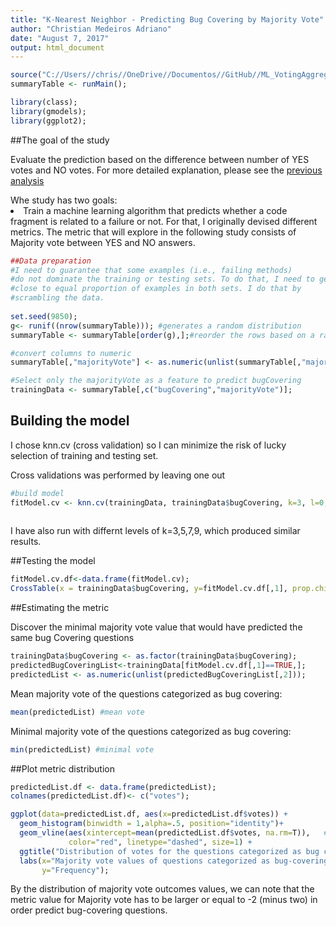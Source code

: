 ```yaml
---
title: "K-Nearest Neighbor - Predicting Bug Covering by Majority Vote"
author: "Christian Medeiros Adriano"
date: "August 7, 2017"
output: html_document
---
```


```r
source("C://Users//chris//OneDrive//Documentos//GitHub//ML_VotingAggregation//aggregateAnswerOptionsPerQuestion.R");
summaryTable <- runMain();

library(class);
library(gmodels);
library(ggplot2);

```

##The goal of the study
<p>
Evaluate the prediction based on the difference between number of YES votes and NO votes. For more detailed explanation, please see the 
<a href="http://rpubs.com/christian_adriano/knn_cv_ranking_buggy_codefragments">previous analysis</a> </p>

<du>Whe study has two goals:
<li>
Train a machine learning algorithm that predicts whether a code fragment is related to a failure or not. For that, I originally devised different metrics. The metric that will explore in the following study consists of Majority vote between YES and NO answers.
</li>

</du>



```r
##Data preparation
#I need to guarantee that some examples (i.e., failing methods)
#do not dominate the training or testing sets. To do that, I need to get a 
#close to equal proportion of examples in both sets. I do that by 
#scrambling the data.
  
set.seed(9850);
g<- runif((nrow(summaryTable))); #generates a random distribution
summaryTable <- summaryTable[order(g),];#reorder the rows based on a random index

#convert columns to numeric
summaryTable[,"majorityVote"] <- as.numeric(unlist(summaryTable[,"majorityVote"])); 

#Select only the majorityVote as a feature to predict bugCovering
trainingData <- summaryTable[,c("bugCovering","majorityVote")];

```

## Building the model 
<p> I chose knn.cv (cross validation) so I can minimize the risk of lucky selection of training and testing set. 
<p> Cross validations was performed by leaving one out
```r
#build model
fitModel.cv <- knn.cv(trainingData, trainingData$bugCovering, k=3, l=0, prob = FALSE, use.all=TRUE);
 
```
<p> I have also run with differnt levels of  k=3,5,7,9, which produced similar results.

##Testing the model
```r
fitModel.cv.df<-data.frame(fitModel.cv);
CrossTable(x = trainingData$bugCovering, y=fitModel.cv.df[,1], prop.chisq = FALSE);
```

##Estimating the metric
<p>Discover the minimal majority vote value that would have predicted the same bug Covering questions</p>
```r
trainingData$bugCovering <- as.factor(trainingData$bugCovering);
predictedBugCoveringList<-trainingData[fitModel.cv.df[,1]==TRUE,];
predictedList <- as.numeric(unlist(predictedBugCoveringList[,2]));
```

<p>Mean majority vote of the questions categorized as bug covering:</p>
```r
mean(predictedList) #mean vote
```

<p>Minimal majority vote of the questions categorized as bug covering:</p>
```r
min(predictedList) #minimal vote
```

##Plot metric distribution
```r

predictedList.df <- data.frame(predictedList);
colnames(predictedList.df)<- c("votes");

ggplot(data=predictedList.df, aes(x=predictedList.df$votes)) +
  geom_histogram(binwidth = 1,alpha=.5, position="identity")+
  geom_vline(aes(xintercept=mean(predictedList.df$votes, na.rm=T)),   # Ignore NA values for mean
             color="red", linetype="dashed", size=1) +
  ggtitle("Distribution of votes for the questions categorized as bug covering, minimal vote=-2")+
  labs(x="Majority vote values of questions categorized as bug-covering. Mininal vote=-2, mean=3.36", 
       y="Frequency");

```
<p></p>

<p>By the distribution of majority vote outcomes values, we can note that the metric value for Majority vote has to be larger or equal to -2 (minus two) in order predict bug-covering questions.</p>

<br><br>
